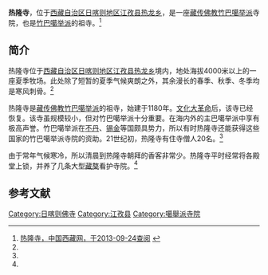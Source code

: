 {{Infobox Tibetan Buddhist monastery
|name =热隆寺
|image =
|image size = 250px
|alt = 
|caption = 
|t=
|w=
|to = 
|ipa={{IPA|}}
|z=
|thdl=
|e=
|tc=熱隆寺
|s=热隆寺
|p=
|m=
|k=
|pushpin_map = 
|latd =  | latm =  | lats =  | latNS = 
|longd=  | longm= | longs =| longEW = 
|iso_region = 
|map_caption = 
|mapsize = 
|location_country = 中国
|location = {{CHN}}[[西藏自治区|西藏自治区]][[日喀则地区|日喀则地区]][[江孜县|江孜县]]
|coordinates_display =
|founded_by =
|date_founded =
|date_renovated =
|sect =[[竹巴噶举派|竹巴噶举派]]
|mather =
|children =
|dedicated_to = 
|tulku =
|head_lama = 
|head_mgh =
|no._of_monks = 
|architecture = 
|festivals =
|footnotes = 
}}

'''热隆寺'''，位于[[西藏自治区|西藏自治区]][[日喀则地区|日喀则地区]][[江孜县|江孜县]][[热龙乡|热龙乡]]，是一座[[藏传佛教|藏传佛教]][[竹巴噶举派|竹巴噶举派]]寺院，也是[[竹巴噶举派|竹巴噶举派]]的祖寺。<ref name=zgxzw>[http://info.tibet.cn/newzt/rsxzzt/xzsm/t20050711_41343.htm 热隆寺，中国西藏网，于2013-09-24查阅] {{webarchive|url=https://web.archive.org/web/20130927132630/http://info.tibet.cn/newzt/rsxzzt/xzsm/t20050711_41343.htm |date=2013-09-27 }}</ref>

==简介==
热隆寺位于[[西藏自治区|西藏自治区]][[日喀则地区|日喀则地区]][[江孜县|江孜县]][[热龙乡|热龙乡]]境内，地处海拔4000米以上的一座夏季牧场。此处除了短暂的夏季气候爽朗之外，其余漫长的春季、秋季、冬季均是寒风刺骨。<ref name=zgxzw/>

热隆寺是[[藏传佛教|藏传佛教]][[竹巴噶举派|竹巴噶举派]]的祖寺，始建于1180年。[[文化大革命|文化大革命]]后，该寺已经恢复。该寺虽规模较小，但对竹巴噶举派十分重要。在海内外的主巴噶举派中享有极高声誉。竹巴噶举派在[[不丹|不丹]]、[[锡金|锡金]]等国颇具势力，所以有时热隆寺还能获得这些国家的竹巴噶举派寺院的资助。21世纪初，热隆寺有住寺僧人20名。<ref name=zgxzw/>

由于常年气候寒冷，所以清晨到热隆寺朝拜的香客非常少。热隆寺平时经常将各殿堂上锁，并养了几条大型[[藏獒|藏獒]]看护寺院。<ref name=zgxzw/>

==参考文献==
{{reflist}}

{{日喀则地标}}
[[Category:日喀则佛寺|Category:日喀则佛寺]]
[[Category:江孜县|Category:江孜县]]
[[Category:噶舉派寺院|Category:噶舉派寺院]]